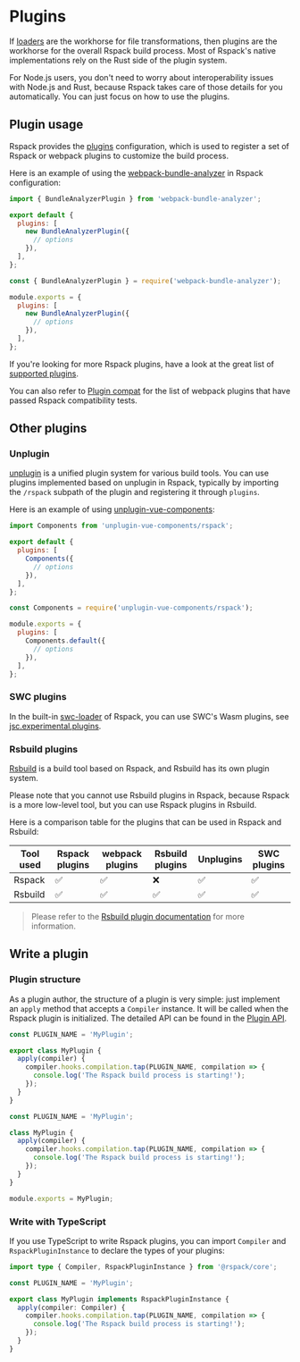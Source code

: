 
# Plugins

If [loaders](/guide/features/loader) are the workhorse for file transformations, then plugins are the workhorse for the overall Rspack build process. Most of Rspack's native implementations rely on the Rust side of the plugin system.

For Node.js users, you don't need to worry about interoperability issues with Node.js and Rust, because Rspack takes care of those details for you automatically. You can just focus on how to use the plugins.

## Plugin usage

Rspack provides the [plugins](/config/plugins) configuration, which is used to register a set of Rspack or webpack plugins to customize the build process.

Here is an example of using the [webpack-bundle-analyzer](https://github.com/webpack/webpack-bundle-analyzer) in Rspack configuration:

<Tabs>
  <Tab label="ESM">

```js title="rspack.config.mjs"
import { BundleAnalyzerPlugin } from 'webpack-bundle-analyzer';

export default {
  plugins: [
    new BundleAnalyzerPlugin({
      // options
    }),
  ],
};
```

  </Tab>
  <Tab label="CJS">

```js title="rspack.config.cjs"
const { BundleAnalyzerPlugin } = require('webpack-bundle-analyzer');

module.exports = {
  plugins: [
    new BundleAnalyzerPlugin({
      // options
    }),
  ],
};
```

  </Tab>
</Tabs>

If you're looking for more Rspack plugins, have a look at the great list of [supported plugins](/plugins/index).

You can also refer to [Plugin compat](/guide/compatibility/plugin) for the list of webpack plugins that have passed Rspack compatibility tests.

## Other plugins

### Unplugin

[unplugin](https://github.com/unjs/unplugin) is a unified plugin system for various build tools. You can use plugins implemented based on unplugin in Rspack, typically by importing the `/rspack` subpath of the plugin and registering it through `plugins`.

Here is an example of using [unplugin-vue-components](https://www.npmjs.com/package/unplugin-vue-components):

<Tabs>
  <Tab label="ESM">

```js title="rspack.config.mjs"
import Components from 'unplugin-vue-components/rspack';

export default {
  plugins: [
    Components({
      // options
    }),
  ],
};
```

  </Tab>
  <Tab label="CJS">

```js title="rspack.config.cjs"
const Components = require('unplugin-vue-components/rspack');

module.exports = {
  plugins: [
    Components.default({
      // options
    }),
  ],
};
```

  </Tab>
</Tabs>

### SWC plugins

In the built-in [swc-loader](/guide/features/builtin-swc-loader) of Rspack, you can use SWC's Wasm plugins, see [jsc.experimental.plugins](/guide/features/builtin-swc-loader#jscexperimentalplugins).

### Rsbuild plugins

[Rsbuild](https://rsbuild.rs) is a build tool based on Rspack, and Rsbuild has its own plugin system.

Please note that you cannot use Rsbuild plugins in Rspack, because Rspack is a more low-level tool, but you can use Rspack plugins in Rsbuild.

Here is a comparison table for the plugins that can be used in Rspack and Rsbuild:

| Tool used | Rspack plugins | webpack plugins | Rsbuild plugins | Unplugins | SWC plugins |
| --------- | -------------- | --------------- | --------------- | --------- | ----------- |
| Rspack    | ✅             | ✅              | ❌              | ✅        | ✅          |
| Rsbuild   | ✅             | ✅              | ✅              | ✅        | ✅          |

> Please refer to the [Rsbuild plugin documentation](https://rsbuild.rs/plugins/list/index) for more information.

## Write a plugin

### Plugin structure

As a plugin author, the structure of a plugin is very simple: just implement an `apply` method that accepts a `Compiler` instance. It will be called when the Rspack plugin is initialized. The detailed API can be found in the [Plugin API](/api/plugin-api/index).

<Tabs>
  <Tab label="ESM">

```js title="MyPlugin.mjs"
const PLUGIN_NAME = 'MyPlugin';

export class MyPlugin {
  apply(compiler) {
    compiler.hooks.compilation.tap(PLUGIN_NAME, compilation => {
      console.log('The Rspack build process is starting!');
    });
  }
}
```

  </Tab>
  <Tab label="CJS">

```js title="MyPlugin.cjs"
const PLUGIN_NAME = 'MyPlugin';

class MyPlugin {
  apply(compiler) {
    compiler.hooks.compilation.tap(PLUGIN_NAME, compilation => {
      console.log('The Rspack build process is starting!');
    });
  }
}

module.exports = MyPlugin;
```

  </Tab>
</Tabs>

### Write with TypeScript

If you use TypeScript to write Rspack plugins, you can import `Compiler` and `RspackPluginInstance` to declare the types of your plugins:

```ts title="MyPlugin.ts"
import type { Compiler, RspackPluginInstance } from '@rspack/core';

const PLUGIN_NAME = 'MyPlugin';

export class MyPlugin implements RspackPluginInstance {
  apply(compiler: Compiler) {
    compiler.hooks.compilation.tap(PLUGIN_NAME, compilation => {
      console.log('The Rspack build process is starting!');
    });
  }
}
```

